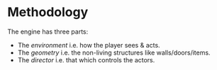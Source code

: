 
<BlogHeader number="2" date="1/Sep/2020" />

# Methodology

The engine has three parts:

- The _environment_ i.e. how the player sees & acts.
- The _geometry_ i.e. the non-living structures like walls/doors/items.
- The _director_ i.e. that which controls the actors.

<EnvDemo />
